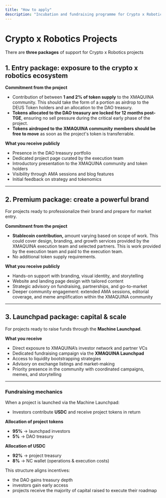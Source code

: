 ```yaml
---
title: "How to apply"
description: "Incubation and fundraising programme for Crypto x Robotics projects"
---
```


# Crypto x Robotics Projects

There are **three packages** of support for Crypto x Robotics projects

## 1. Entry package: exposure to the crypto x robotics ecosystem

**Commitment from the project**

- Contribution of between **1 and 2% of token supply** to the XMAQUINA community. This should take the form of a portion as airdrop to the DEUS Token holders and an allocation to the DAO treasury.
- **Tokens allocated to the DAO treasury are locked for 12 months post-TGE**, ensuring no sell pressure during the critical early phase of the project.
- **Tokens airdroped to the XMAQUINA community members should be free to move** as soon as the project's token is transferrable.

**What you receive publicly**

- Presence in the DAO treasury portfolio
- Dedicated project page curated by the execution team
- Introductory presentation to the XMAQUINA community and token holders
- Visibility through AMA sessions and blog features
- Initial feedback on strategy and tokenomics

---

## 2. Premium package: create a powerful brand

For projects ready to professionalize their brand and prepare for market entry.

**Commitment from the project**

- **Stablecoin contribution,** amount varying based on scope of work. This could cover design, branding, and growth services provided by the XMAQUINA execution team and selected partners. This is work provided by the execution team and paid to the execution team.
- No additional token supply requirements.

**What you receive publicly**

- Hands-on support with branding, visual identity, and storytelling
- Website and landing page design with tailored content
- Strategic advisory on fundraising, partnerships, and go-to-market
- Deeper community engagement: extended AMA sessions, editorial coverage, and meme amplification within the XMAQUINA community

---

## 3. Launchpad package: capital & scale

For projects ready to raise funds through the **Machine Launchpad**.

**What you receive**

- Direct exposure to XMAQUINA’s investor network and partner VCs
- Dedicated fundraising campaign via the **XMAQUINA Launchpad**
- Access to liquidity bootstrapping strategies
- Advisory on exchange listings and market-making
- Priority presence in the community with coordinated campaigns, memes, and storytelling

---

### Fundraising mechanics

When a project is launched via the Machine Launchpad:

- Investors contribute **USDC** and receive project tokens in return

**Allocation of project tokens**

- **95%** → launchpad investors
- **5%** → DAO treasury

**Allocation of USDC**

- **92%** → project treasury
- **8%** → NC wallet (operations & execution costs)

This structure aligns incentives:

- the DAO gains treasury depth
- investors gain early access
- projects receive the majority of capital raised to execute their roadmap